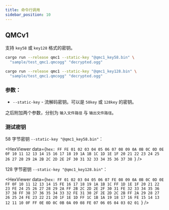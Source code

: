 ```yaml
---
title: 命令行调用
sidebar_position: 10
---
```



## QMCv1

支持 `key58` 或 `key128` 格式的密钥。

```sh title="使用测试密钥来解密文件"
cargo run --release qmc1 --static-key "@qmc1_key58.bin" \
  "sample/test_qmc1.qmcogg" "decrypted.ogg"

cargo run --release qmc1 --static-key "@qmc1_key128.bin" \
  "sample/test_qmc1.qmcogg" "decrypted.ogg"
```

### 参数：

- `--static-key` - 流解码密钥。可以是 `58key` 或 `128key` 的密钥。

之后附加两个参数，分别为 `输入文件路径` 与 `输出文件路径`。

### 测试密钥

58 字节密钥 `--static-key "@qmc1_key58.bin"`：

<HexViewer
  data={`hex:
    FF FE 01 02 03 04 05 06 07 08 09 0A 0B 0C 0D 0E
    0F 10 11 12 13 14 15 16 17 18 19 1A 1B 1C 1D 1E
    1F 20 21 22 23 24 25 26 27 28 29 2A 2B 2C 2D 2E
    2F 30 31 32 33 34 35 36 37 38
  `}
/>

128 字节密钥 `--static-key "@qmc1_key128.bin"`：

<HexViewer
  data={`hex:
    FF 01 02 03 04 05 06 07 FE 08 09 0A 0B 0C 0D 0E
    FF 0F 10 11 12 13 14 15 FE 16 17 18 19 1A 1B 1C
    FF 1D 1E 1F 20 21 22 23 FE 24 25 26 27 28 29 2A
    FF 2B 2C 2D 2E 2F 30 31 FE 32 33 34 35 36 37 38
    FF 38 37 36 35 34 33 32 FE 31 30 2F 2E 2D 2C 2B
    FF 2A 29 28 27 26 25 24 FE 23 22 21 20 1F 1E 1D
    FF 1C 1B 1A 19 18 17 16 FE 15 14 13 12 11 10 0F
    FF 0E 0D 0C 0B 0A 09 08 FE 07 06 05 04 03 02 01
  `}
/>
